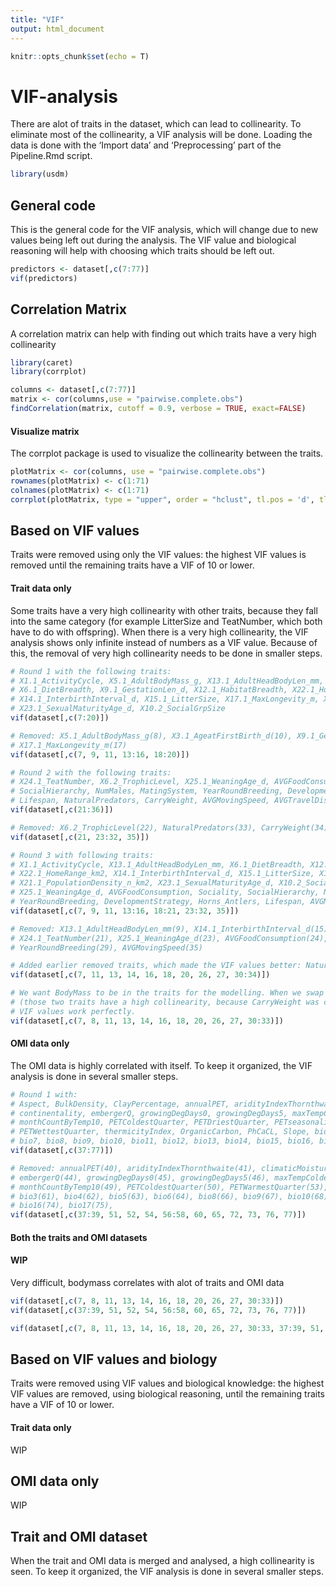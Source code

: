 ```yaml
---
title: "VIF"
output: html_document
---
```


```r
knitr::opts_chunk$set(echo = T)
```

# VIF-analysis

There are alot of traits in the dataset, which can lead to collinearity. To eliminate most of
the collinearity, a VIF analysis will be done. Loading the data is done with the 'Import data' 
and 'Preprocessing' part of the Pipeline.Rmd script.

```r
library(usdm)
```


## General code

This is the general code for the VIF analysis, which will change due to new values being left out during
the analysis. The VIF value and biological reasoning will help with choosing which traits should be left
out.

```r
predictors <- dataset[,c(7:77)]
vif(predictors)
```


## Correlation Matrix

A correlation matrix can help with finding out which traits have a very high collinearity

```r
library(caret)
library(corrplot)

columns <- dataset[,c(7:77)]
matrix <- cor(columns,use = "pairwise.complete.obs")
findCorrelation(matrix, cutoff = 0.9, verbose = TRUE, exact=FALSE)
```

#### Visualize matrix
The corrplot package is used to visualize the collinearity between the traits.

```r
plotMatrix <- cor(columns, use = "pairwise.complete.obs")
rownames(plotMatrix) <- c(1:71)
colnames(plotMatrix) <- c(1:71)
corrplot(plotMatrix, type = "upper", order = "hclust", tl.pos = 'd', tl.col = 'black', tl.cex = 0.6)
```






## Based on VIF values

Traits were removed using only the VIF values: the highest VIF values is removed until the remaining
traits have a VIF of 10 or lower.

#### Trait data only

Some traits have a very high collinearity with other traits, because they fall into the same category 
(for example LitterSize and TeatNumber, which both have to do with offspring). When there is a very high collinearity, the VIF analysis shows only infinite instead of numbers as a VIF value. Because of this, the removal of very high collinearity needs to be done in smaller steps.

``` r
# Round 1 with the following traits:
# X1.1_ActivityCycle, X5.1_AdultBodyMass_g, X13.1_AdultHeadBodyLen_mm, X3.1_AgeatFirstBirth_d,
# X6.1_DietBreadth, X9.1_GestationLen_d, X12.1_HabitatBreadth, X22.1_HomeRange_km2, 
# X14.1_InterbirthInterval_d, X15.1_LitterSize, X17.1_MaxLongevity_m, X21.1_PopulationDensity_n_km2,
# X23.1_SexualMaturityAge_d, X10.2_SocialGrpSize
vif(dataset[,c(7:20)])

# Removed: X5.1_AdultBodyMass_g(8), X3.1_AgeatFirstBirth_d(10), X9.1_GestationLen_d(12),
# X17.1_MaxLongevity_m(17)
vif(dataset[,c(7, 9, 11, 13:16, 18:20)])
```


```r
# Round 2 with the following traits:
# X24.1_TeatNumber, X6.2_TrophicLevel, X25.1_WeaningAge_d, AVGFoodConsumption, Sociality, 
# SocialHierarchy, NumMales, MatingSystem, YearRoundBreeding, DevelopmentStrategy, Horns_Antlers,
# Lifespan, NaturalPredators, CarryWeight, AVGMovingSpeed, AVGTravelDistance
vif(dataset[,c(21:36)])

# Removed: X6.2_TrophicLevel(22), NaturalPredators(33), CarryWeight(34), AVGTravelDistance(36)
vif(dataset[,c(21, 23:32, 35)])
```


```r
# Round 3 with following traits:
# X1.1_ActivityCycle, X13.1_AdultHeadBodyLen_mm, X6.1_DietBreadth, X12.1_HabitatBreadth, 
# X22.1_HomeRange_km2, X14.1_InterbirthInterval_d, X15.1_LitterSize, X17.1_MaxLongevity_m, 
# X21.1_PopulationDensity_n_km2, X23.1_SexualMaturityAge_d, X10.2_SocialGrpSize, X24.1_TeatNumber, 
# X25.1_WeaningAge_d, AVGFoodConsumption, Sociality, SocialHierarchy, NumMales, MatingSystem, 
# YearRoundBreeding, DevelopmentStrategy, Horns_Antlers, Lifespan, AVGMovingSpeed
vif(dataset[,c(7, 9, 11, 13:16, 18:21, 23:32, 35)])

# Removed: X13.1_AdultHeadBodyLen_mm(9), X14.1_InterbirthInterval_d(15), X23.1_SexualMaturityAge_d(19), 
# X24.1_TeatNumber(21), X25.1_WeaningAge_d(23), AVGFoodConsumption(24), Sociality(25), MatingSystem(28),
# YearRoundBreeding(29), AVGMovingSpeed(35)

# Added earlier removed traits, which made the VIF values better: NaturalPredators(33), CarryWeight(34)
vif(dataset[,c(7, 11, 13, 14, 16, 18, 20, 26, 27, 30:34)])

# We want BodyMass to be in the traits for the modelling. When we swap out CarryWeight with BodyMass, 
# (those two traits have a high collinearity, because CarryWeight was calculated using the bodymass) the 
# VIF values work perfectly.
vif(dataset[,c(7, 8, 11, 13, 14, 16, 18, 20, 26, 27, 30:33)])
```


#### OMI data only

The OMI data is highly correlated with itself. To keep it organized, the VIF analysis is done in several
smaller steps.

```r
# Round 1 with:
# Aspect, BulkDensity, ClayPercentage, annualPET, aridityIndexThornthwaite, climaticMoistureIndex,
# continentality, embergerQ, growingDegDays0, growingDegDays5, maxTempColdest, minTempWarmest, 
# monthCountByTemp10, PETColdestQuarter, PETDriestQuarter, PETseasonality, PETWarmestQuarter, 
# PETWettestQuarter, thermicityIndex, OrganicCarbon, PhCaCL, Slope, bio1, bio2, bio3, bio4, bio5, bio6,
# bio7, bio8, bio9, bio10, bio11, bio12, bio13, bio14, bio15, bio16, bio17, bio18, bio19
vif(dataset[,c(37:77)])

# Removed: annualPET(40), aridityIndexThornthwaite(41), climaticMoistureIndex(42), continentality(43), 
# embergerQ(44), growingDegDays0(45), growingDegDays5(46), maxTempColdest(47), minTempWarmest(48), 
# monthCountByTemp10(49), PETColdestQuarter(50), PETWarmestQuarter(53), thermicityIndex(55), bio1(59), 
# bio3(61), bio4(62), bio5(63), bio6(64), bio8(66), bio9(67), bio10(68), bio11(69), bio12(70), bio13(71),
# bio16(74), bio17(75), 
vif(dataset[,c(37:39, 51, 52, 54, 56:58, 60, 65, 72, 73, 76, 77)])
```




#### Both the traits and OMI datasets
#### WIP
Very difficult, bodymass correlates with alot of traits and OMI data

```r
vif(dataset[,c(7, 8, 11, 13, 14, 16, 18, 20, 26, 27, 30:33)])
vif(dataset[,c(37:39, 51, 52, 54, 56:58, 60, 65, 72, 73, 76, 77)])

vif(dataset[,c(7, 8, 11, 13, 14, 16, 18, 20, 26, 27, 30:33, 37:39, 51, 52)])
```

## Based on VIF values and biology

Traits were removed using VIF values and biological knowledge: the highest VIF values are removed, using 
biological reasoning, until the remaining traits have a VIF of 10 or lower.

#### Trait data only
WIP


## OMI data only
WIP


## Trait and OMI dataset

When the trait and OMI data is merged and analysed, a high collinearity is seen. To keep it organized,
the VIF analysis is done in several smaller steps.

